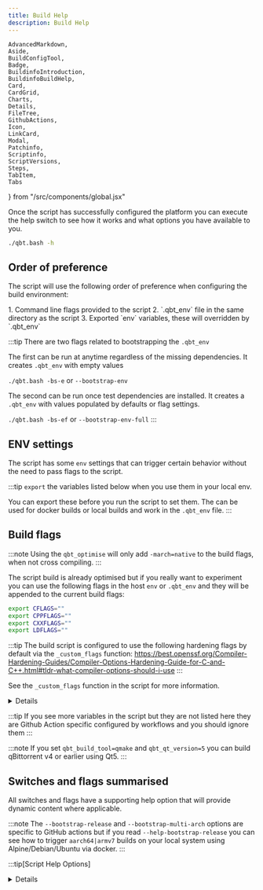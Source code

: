 ```yaml
---
title: Build Help
description: Build Help
---
```


	AdvancedMarkdown,
	Aside,
	BuildConfigTool,
	Badge,
	BuildinfoIntroduction,
	BuildinfoBuildHelp,
	Card,
	CardGrid,
	Charts,
	Details,
	FileTree,
	GithubActions,
	Icon,
	LinkCard,
	Modal,
	Patchinfo,
	Scriptinfo,
	ScriptVersions,
	Steps,
	TabItem,
	Tabs
} from "/src/components/global.jsx"

Once the script has successfully configured the platform you can execute the help switch to see how it works and what options you have available to you.

```bash
./qbt.bash -h
```

## Order of preference

The script will use the following order of preference when configuring the build environment:

<Steps>
1.  Command line flags provided to the script
2. `.qbt_env` file in the same directory as the script
3.  Exported `env` variables, these will overridden by `.qbt_env`
</Steps>

:::tip
There are two flags related to bootstrapping the `.qbt_env`

The first can be run at anytime regardless of the missing dependencies. It creates `.qbt_env` with empty values

`./qbt.bash -bs-e` or `--bootstrap-env`

The second can be run once test dependencies are installed. It creates a `.qbt_env` with values populated by defaults or flag settings.

`./qbt.bash -bs-ef` or `--bootstrap-env-full`
:::

## ENV settings

The script has some `env` settings that can trigger certain behavior without the need to pass flags to the script.

:::tip
`export` the variables listed below when you use them in your local env.

You can export these before you run the script to set them. The can be used for docker builds or local builds and work in the `.qbt_env` file.
:::

<BuildinfoBuildHelp/>

## Build flags

:::note
Using the `qbt_optimise` will only add `-march=native` to the build flags, when not cross compiling.
:::

The script build is already optimised but if you really want to experiment you can use the following flags in the host `env` or `.qbt_env` and they will be appended to the current build flags:

```bash
export CFLAGS=""
export CPPFLAGS=""
export CXXFLAGS=""
export LDFLAGS=""
```

:::tip
The build script is configured to use the following hardening flags by default via the `_custom_flags` function:
https://best.openssf.org/Compiler-Hardening-Guides/Compiler-Options-Hardening-Guide-for-C-and-C++.html#tldr-what-compiler-options-should-i-use
:::


See the `_custom_flags` function in the script for more information.

<Details summary="Cross arch options">
	`armel` `armhf` `armv7` `aarch64`

	`x86` `x86_64`

	`s390x`

	`powerpc` `ppc64el`

	`mips` `mipsel` `mips64` `mips64el`

    `loongarch64`

	`riscv64`
</Details>

:::tip
If you see more variables in the script but they are not listed here they are Github Action specific configured by workflows and you should ignore them
:::

:::note
If you set `qbt_build_tool=qmake` and `qbt_qt_version=5` you can build qBittorrent v4 or earlier using Qt5.
:::

## Switches and flags summarised

All switches and flags have a supporting help option that will provide dynamic content where applicable.

:::note
The `--bootstrap-release` and `--bootstrap-multi-arch` options are specific to GitHub actions but if you read `--help-bootstrap-release` you can see how to trigger `aarch64|armv7` builds on your local system using Alpine/Debian/Ubuntu via docker.
:::

:::tip[Script Help Options]

<Details summary="Script Help Options">
```bash
 Here are a list of available options

 Use: -b     or --build-directory       Help: -h-b     or --help-build-directory
 Use: -bt    or --boost-tag             Help: -h-bt    or --help-boost-version
 Use: -c     or --cmake                 Help: -h-c     or --help-cmake
 Use: -cd    or --cache-directory       Help: -h-cd    or --help-cache-directory
 Use: -d     or --debug                 Help: -h-d     or --help-debug
 Use: -bs-e  or --bootstrap-env         Help: -h-bs-e  or --help-bootstrap-env
 Use: -bs-ef or --bootstrap-env-full    Help: -h-bs-ef or --help-bootstrap-env-full
 Use: -bs-p  or --bootstrap-patches     Help: -h-bs-p  or --help-bootstrap-patches
 Use: -bs-c  or --bootstrap-cmake       Help: -h-bs-c  or --help-bootstrap-cmake
 Use: -bs-r  or --bootstrap-release     Help: -h-bs-r  or --help-bootstrap-release
 Use: -bs-ma or --bootstrap-multi-arch  Help: -h-bs-ma or --help-bootstrap-multi-arch
 Use: -bs-a  or --bootstrap-all         Help: -h-bs-a  or --help-bootstrap-all
 Use: -i     or --icu                   Help: -h-i     or --help-icu
 Use: -lm    or --libtorrent-master     Help: -h-lm    or --help-libtorrent-master
 Use: -lt    or --libtorrent-tag        Help: -h-lt    or --help-libtorrent-tag
 Use: -m     or --master                Help: -h-m     or --help-master
 Use: -ma    or --multi-arch            Help: -h-ma    or --help-multi-arch
 Use: -n     or --no-delete             Help: -h-n     or --help-no-delete
 Use: -o     or --optimise              Help: -h-o     or --help-optimise
 Use: -p     or --proxy                 Help: -h-p     or --help-proxy
 Use: -pr    or --patch-repo            Help: -h-pr    or --help-patch-repo
 Use: -q     or --qmake                 Help: -h-q     or --help-qmake
 Use: -qm    or --qbittorrent-master    Help: -h-qm    or --help-qbittorrent-master
 Use: -qt    or --qbittorrent-tag       Help: -h-qt    or --help-qbittorrent-tag
 Use: -qtt   or --qt-tag                Help: -h-qtt   or --help-qtt-tag
 Use: -sdu   or --script-debug-urls     Help: -h-sdu   or --help-script-debug-urls
 Use: -si    or --static-ish            Help: -h-s     or --help-strip
 Use: -s     or --strip                 Help: -h-s     or --help-strip
 Use: -wf    or --workflow              Help: -h-wf    or --help-workflow

 Module specific help - flags are used with the modules listed here.

 Use: all or module-name          Usage: ~/qbt.bash all -i

 all ---------------- optional Recommended method to install all modules
 install ------------ optional Install the ~/qbt-build/completed/qbittorrent-nox binary
 zlib --------------- required Build zlib locally
 iconv -------------- required Build iconv locally
 icu ---------------- optional Build ICU locally
 openssl ------------ required Build openssl locally
 boost -------------- required Download, extract and build the boost library files
 libtorrent --------- required Build libtorrent locally
 qtbase ------------- required Build qtbase locally
 qttools ------------ required Build qttools locally
 qbittorrent -------- required Build qbittorrent locally

 env help - supported exportable environment variables

 export qbt_build_dir="" ----------------- options path - a valid path
 export qbt_libtorrent_version="" -------- options 1.2 | 2.0
 export qbt_qt_version="" ---------------- options 5 | 5.15 | 6 | 6.2 | 6.3 and so on
 export qbt_build_tool="" ---------------- options qmake | cmake - The default if empty is cmake
 export qbt_cross_name="" ---------------- options x86_64 | aarch64 | armv7 | armhf
 export qbt_patches_url="" --------------- options userdocs/qbittorrent-nox-static
 export qbt_libtorrent_tag="" ------------ options Takes a valid git tag or branch for libtorrent
 export qbt_qbittorrent_tag="" ----------- options Takes a valid git tag or branch for qbittorrent
 export qbt_boost_tag="" ----------------- options Takes a valid git tag or branch for boost
 export qbt_qt_tag="" -------------------- options Takes a valid git tag or branch for Qt
 export qbt_workflow_files="" ------------ options yes | no - use qbt-workflow-files for dependencies
 export qbt_cache_dir="" ----------------- options path | empty - provide a path to a cache directory
 export qbt_libtorrent_master_jamfile="" - options yes | no - use RC branch instead of release jamfile
 export qbt_optimise_strip="" ------------ options yes | no - strip binaries - cannot be used with debug
 export qbt_build_debug="" --------------- options yes | no - debug build - cannot be used with strip
 export qbt_standard="" ------------------ options 14 | 17 | 20 | 23 - c standard for gcc - OS dependent
 export qbt_static_ish="" ---------------- options yes | no - libc linking - link dynamically to host libc

 ⬤ Default env settings

   qbt_zlib_type="zlib"
   qbt_skip_icu="yes"
   qbt_boost_tag="boost-1.88.0"
   qbt_libtorrent_version="2.0"
   qbt_libtorrent_tag="v2.0.11"
   qbt_libtorrent_master_jamfile="no"
   qbt_qt_version="6"
   qbt_qt_tag="v6.9.1"
   qbt_qbittorrent_tag="release-5.1.2"
   qbt_build_dir="qbt-build"
   qbt_build_tool="cmake"
   qbt_cross_name="default"
   qbt_mcm_url="userdocs/qbt-musl-cross-make"
   qbt_patches_url="userdocs/qbittorrent-nox-static"
   qbt_workflow_files="no"
   qbt_cache_dir=""
   qbt_optimise_strip="yes"
   qbt_build_debug="no"
   qbt_standard="20"
   qbt_static_ish="no"
   qbt_optimise="no"
   qbt_with_qemu="yes"
   qbt_host_deps="no"
   qbt_host_deps_repo="userdocs/qbt-host-deps"
```
</Details>
:::

For example, taking the `-h-bs` switch as an example, it will show different results based on the preceding switches provided:

<Tabs>
<TabItem value="" label=" -h-bs">
```bash
Here is the help description for this flag:

Creates dirs in this structure: ~/qbt-build/patches/APPNAME/TAG/patch

Add your patches there, for example.

~/qbt-build/patches/libtorrent/1.2.18/patch

~/qbt-build/patches/qbittorrent/4.5.0/patch
````

</TabItem>
<TabItem value="" label=" -qm -lm -h-bs">
```bash
Here is the help description for this flag:

Creates dirs in this structure: ~/qbt-build/patches/APPNAME/TAG/patch

Add your patches there, for example.

~/qbt-build/patches/libtorrent/RC_1_2/patch

~/qbt-build/patches/qbittorrent/master/patch

````
</TabItem>
<TabItem value="" label=" -qt release-4.2.5 -lt v2.0.3 -h-bs">
```bash
Here is the help description for this flag:

Creates dirs in this structure: ~/qbt-build/patches/APPNAME/TAG/patch

Add your patches there, for example.

~/qbt-build/patches/libtorrent/2.0.3/patch

~/qbt-build/patches/qbittorrent/4.2.5/patch
````

</TabItem>
</Tabs>

## Build - default profile

Install all default modules (ICU is skipped) and build `qbittorrent-nox` to the default build directory `qbt-build/completed`.

```bash
./qbt.bash all
```

## Build - modules (optional and mostly for debugging and testing)

You can build modules individually, subject to this warning.

:::caution
It's best to consider all individual modules listed below as being dependent on the previous modules being built for that module to build successfully.
:::

```bash
./qbt.bash module
```

Here are the list of supported modules:

```bash
glibc (Debian based only)
zlib (default)
iconv (default libtorrent v1.2 only)
icu (optional)
openssl (default)
boost (default)
qtbase (default)
qttools (default)
libtorrent (default)
qbittorrent (default)
```

## Build - paths

By default the script will built to a hard coded path defined by the scripts `$install_dir` variable as to avoid installing files to a server and causing conflicts.

:::note
This path is relative to the scripts location.
:::

```bash
qbt-build
```

You can modify this dynamically with the `-b` argument

:::caution
The `-b` must be used in all commands provided to the script or default `qbt-build` will be used instead.
:::

:::tip
The `-b` flag accepts both full `/opt` and relative `opt` paths.
:::

```bash
./qbt.bash all -b "/opt"
```
